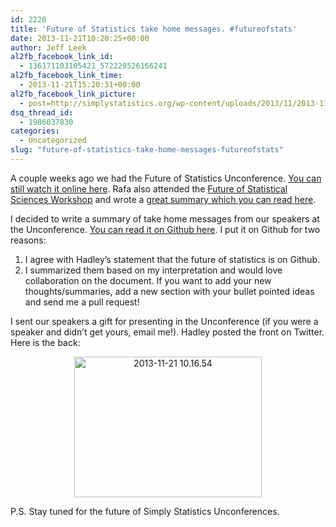 ```yaml
---
id: 2220
title: 'Future of Statistics take home messages. #futureofstats'
date: 2013-11-21T10:20:25+00:00
author: Jeff Leek
al2fb_facebook_link_id:
  - 136171103105421_572229526166241
al2fb_facebook_link_time:
  - 2013-11-21T15:20:31+00:00
al2fb_facebook_link_picture:
  - post=http://simplystatistics.org/wp-content/uploads/2013/11/2013-11-21-10.16.54-300x225.jpg
dsq_thread_id:
  - 1986037830
categories:
  - Uncategorized
slug: "future-of-statistics-take-home-messages-futureofstats"
---
```

A couple weeks ago we had the Future of Statistics Unconference. [You can still watch it online here](http://www.youtube.com/watch?v=Y4UJjzuYjfM). Rafa also attended the [Future of Statistical Sciences Workshop](http://www.statistics2013.org/presentations-and-panelists/) and wrote a [great summary which you can read here](http://simplystatistics.org/2013/11/18/feeling-optimistic-after-the-future-of-the-statistical-sciences-workshop/).

I decided to write a summary of take home messages from our speakers at the Unconference. [You can read it on Github here](https://github.com/jtleek/futureofstats/blob/master/README.md). I put it on Github for two reasons:

  1. I agree with Hadley's statement that the future of statistics is on Github.
  2. I summarized them based on my interpretation and would love collaboration on the document. If you want to add your new thoughts/summaries, add a new section with your bullet pointed ideas and send me a pull request!

I sent our speakers a gift for presenting in the Unconference (if you were a speaker and didn't get yours, email me!). Hadley posted the front on Twitter. Here is the back:

<p style="text-align: center;">
  <a href="http://simplystatistics.org/2013/11/21/future-of-statistics-take-home-messages-futureofstats/2013-11-21-10-16-54/" rel="attachment wp-att-2221"><img class="alignnone size-medium wp-image-2221" alt="2013-11-21 10.16.54" src="http://simplystatistics.org/wp-content/uploads/2013/11/2013-11-21-10.16.54-300x225.jpg" width="300" height="225" srcset="http://simplystatistics.org/wp-content/uploads/2013/11/2013-11-21-10.16.54-300x225.jpg 300w, http://simplystatistics.org/wp-content/uploads/2013/11/2013-11-21-10.16.54-1024x768.jpg 1024w" sizes="(max-width: 300px) 100vw, 300px" /></a>
</p>

<p style="text-align: center;">
  <p style="text-align: left;">
    P.S. Stay tuned for the future of Simply Statistics Unconferences.
  </p>
